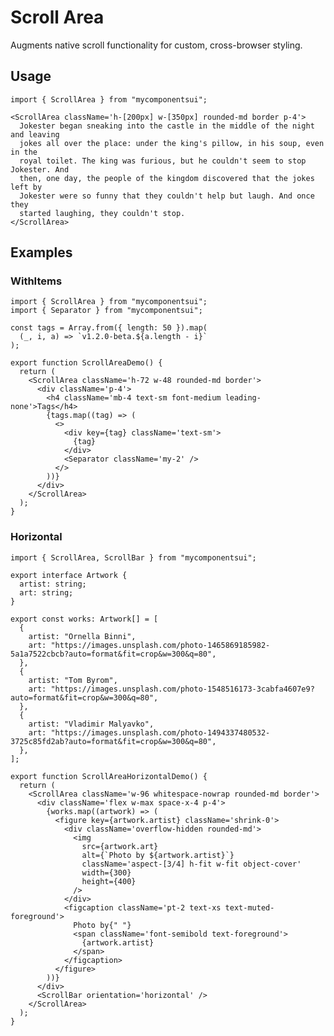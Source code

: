 

<Meta of={ComponentStories} />

# Scroll Area

Augments native scroll functionality for custom, cross-browser styling.

<Canvas of={ComponentStories.Default} />

<Controls />

## Usage

```tsx
import { ScrollArea } from "mycomponentsui";
```

```tsx
<ScrollArea className='h-[200px] w-[350px] rounded-md border p-4'>
  Jokester began sneaking into the castle in the middle of the night and leaving
  jokes all over the place: under the king's pillow, in his soup, even in the
  royal toilet. The king was furious, but he couldn't seem to stop Jokester. And
  then, one day, the people of the kingdom discovered that the jokes left by
  Jokester were so funny that they couldn't help but laugh. And once they
  started laughing, they couldn't stop.
</ScrollArea>
```

## Examples

### WithItems

<Canvas of={ComponentStories.WithItems} />

```tsx
import { ScrollArea } from "mycomponentsui";
import { Separator } from "mycomponentsui";

const tags = Array.from({ length: 50 }).map(
  (_, i, a) => `v1.2.0-beta.${a.length - i}`
);

export function ScrollAreaDemo() {
  return (
    <ScrollArea className='h-72 w-48 rounded-md border'>
      <div className='p-4'>
        <h4 className='mb-4 text-sm font-medium leading-none'>Tags</h4>
        {tags.map((tag) => (
          <>
            <div key={tag} className='text-sm'>
              {tag}
            </div>
            <Separator className='my-2' />
          </>
        ))}
      </div>
    </ScrollArea>
  );
}
```

### Horizontal

<Canvas of={ComponentStories.Horizontal} />

```tsx
import { ScrollArea, ScrollBar } from "mycomponentsui";

export interface Artwork {
  artist: string;
  art: string;
}

export const works: Artwork[] = [
  {
    artist: "Ornella Binni",
    art: "https://images.unsplash.com/photo-1465869185982-5a1a7522cbcb?auto=format&fit=crop&w=300&q=80",
  },
  {
    artist: "Tom Byrom",
    art: "https://images.unsplash.com/photo-1548516173-3cabfa4607e9?auto=format&fit=crop&w=300&q=80",
  },
  {
    artist: "Vladimir Malyavko",
    art: "https://images.unsplash.com/photo-1494337480532-3725c85fd2ab?auto=format&fit=crop&w=300&q=80",
  },
];

export function ScrollAreaHorizontalDemo() {
  return (
    <ScrollArea className='w-96 whitespace-nowrap rounded-md border'>
      <div className='flex w-max space-x-4 p-4'>
        {works.map((artwork) => (
          <figure key={artwork.artist} className='shrink-0'>
            <div className='overflow-hidden rounded-md'>
              <img
                src={artwork.art}
                alt={`Photo by ${artwork.artist}`}
                className='aspect-[3/4] h-fit w-fit object-cover'
                width={300}
                height={400}
              />
            </div>
            <figcaption className='pt-2 text-xs text-muted-foreground'>
              Photo by{" "}
              <span className='font-semibold text-foreground'>
                {artwork.artist}
              </span>
            </figcaption>
          </figure>
        ))}
      </div>
      <ScrollBar orientation='horizontal' />
    </ScrollArea>
  );
}
```
